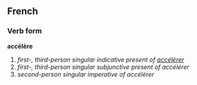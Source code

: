 ==French==
===Verb form===
'''accélère'''

# ''first-, third-person singular indicative present of [[accélérer]]''
# ''first-, third-person singular subjunctive present of accélérer''
# ''second-person singular imperative of accélérer''